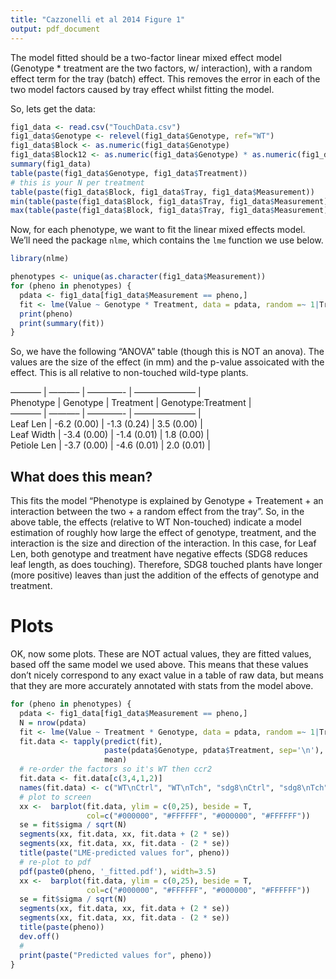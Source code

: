 ```yaml
---
title: "Cazzonelli et al 2014 Figure 1"
output: pdf_document
---
```


The model fitted should be a two-factor linear mixed effect model
(Genotype * treatment are the two factors, w/ interaction), with a random
effect term for the tray (batch) effect. This removes the error in each of the
two model factors caused by tray effect whilst fitting the model.

So, lets get the data:
```r
fig1_data <- read.csv("TouchData.csv")
fig1_data$Genotype <- relevel(fig1_data$Genotype, ref="WT")
fig1_data$Block <- as.numeric(fig1_data$Genotype)
fig1_data$Block12 <- as.numeric(fig1_data$Genotype) * as.numeric(fig1_data$Tray)
summary(fig1_data)
table(paste(fig1_data$Genotype, fig1_data$Treatment))
# this is your N per treatment
table(paste(fig1_data$Block, fig1_data$Tray, fig1_data$Measurement))
min(table(paste(fig1_data$Block, fig1_data$Tray, fig1_data$Measurement)))
max(table(paste(fig1_data$Block, fig1_data$Tray, fig1_data$Measurement)))
```

Now, for each phenotype, we want to fit the linear mixed effects model. We'll
need the package `nlme`, which contains the `lme` function we use below.


```r
library(nlme)

phenotypes <- unique(as.character(fig1_data$Measurement))
for (pheno in phenotypes) {
  pdata <- fig1_data[fig1_data$Measurement == pheno,]
  fit <- lme(Value ~ Genotype * Treatment, data = pdata, random =~ 1|Tray)
  print(pheno)
  print(summary(fit))
}
```

So, we have the following "ANOVA" table (though this is NOT an anova). The
values are the size of the effect (in mm) and the p-value assoicated with the
effect. This is all relative to non-touched wild-type plants.  

| ----------- | ----------- | ------------- | --------------------- |
| Phenotype   | Genotype    | Treatment     | Genotype:Treatment    |
| ----------- | ----------- | ------------- | --------------------- |
| Leaf Len    | -6.2 (0.00) | -1.3 (0.24)   | 3.5 (0.00)            |
| Leaf Width  | -3.4 (0.00) | -1.4 (0.01)   | 1.8 (0.00)            |
| Petiole Len | -3.7 (0.00) | -4.6 (0.01)   | 2.0 (0.01)            |


What does this mean?
--------------------

This fits the model "Phenotype is explained by Genotype + Treatement + an
interaction between the two + a random effect from the tray".  So, in the above
table, the effects (relative to WT Non-touched) indicate a model estimation of
roughly how large the effect of genotype, treatment, and the interaction is the
size and direction of the interaction. In this case, for Leaf Len, both genotype
and treatment have negative effects (SDG8 reduces leaf length, as does
touching). Therefore, SDG8 touched plants have longer (more positive) leaves
than just the addition of the effects of genotype and treatment.

Plots
=====

OK, now some plots. These are NOT actual values, they are fitted values, based
off the same model we used above. This means that these values don't nicely
correspond to any exact value in a table of raw data, but means that they are
more accurately annotated with stats from the model above.

```r
for (pheno in phenotypes) {
  pdata <- fig1_data[fig1_data$Measurement == pheno,]
  N = nrow(pdata)
  fit <- lme(Value ~ Treatment * Genotype, data = pdata, random =~ 1|Tray)
  fit.data <- tapply(predict(fit),
                     paste(pdata$Genotype, pdata$Treatment, sep='\n'),
                     mean)
  # re-order the factors so it's WT then ccr2
  fit.data <- fit.data[c(3,4,1,2)]
  names(fit.data) <- c("WT\nCtrl", "WT\nTch", "sdg8\nCtrl", "sdg8\nTch")
  # plot to screen
  xx <-  barplot(fit.data, ylim = c(0,25), beside = T,
                 col=c("#000000", "#FFFFFF", "#000000", "#FFFFFF"))
  se = fit$sigma / sqrt(N)
  segments(xx, fit.data, xx, fit.data + (2 * se))
  segments(xx, fit.data, xx, fit.data - (2 * se))
  title(paste("LME-predicted values for", pheno))
  # re-plot to pdf
  pdf(paste0(pheno, '_fitted.pdf'), width=3.5)
  xx <-  barplot(fit.data, ylim = c(0,25), beside = T,
                 col=c("#000000", "#FFFFFF", "#000000", "#FFFFFF"))
  se = fit$sigma / sqrt(N)
  segments(xx, fit.data, xx, fit.data + (2 * se))
  segments(xx, fit.data, xx, fit.data - (2 * se))
  title(paste(pheno))
  dev.off()
  #
  print(paste("Predicted values for", pheno))
}
```

